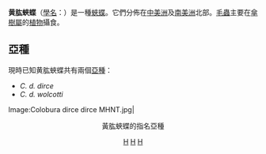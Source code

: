 {{NoteTA|G1=Butterfly}}
{{Unreferencedsect|time=2012-11-12T06:37:59+00:00}}
{{Speciesbox
| taxon = Colobura dirce
| binomial_authority = [[卡爾·林奈|Linnaeus]], 1758
| image = Dirce_Beauty_Colobura_dirce.jpg
| synonyms = * ''Papilio dirce''
}}
'''黄肱蛺蝶'''（[[學名|學名]]：''{{lang|la|Colobura dirce}}''）是一種[[蛺蝶|蛺蝶]]。它們分佈在[[中美洲|中美洲]]及[[南美洲|南美洲]]北部。[[毛蟲|毛蟲]]主要在[[傘樹屬|傘樹屬]]的[[植物|植物]]攝食。

== 亞種 ==
現時已知黄肱蛺蝶共有兩個[[亞種|亞種]]：
* ''C. d. dirce''
* ''C. d. wolcotti''
<gallery widths="300" heights="200">
Image:Colobura dirce dirce MHNT.jpg|<center> 黃肱蛺蝶的指名亞種
</gallery>
{{Commons|Colobura dirce}}
{{Taxonbar}}
[[Category:黃肱蛺蝶屬|H]]
[[Category:卡尔·林奈命名的生物分类|H]]
[[Category:_1758年描述的昆虫|H]]
